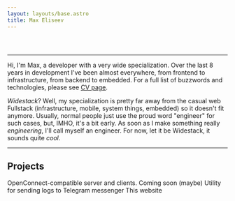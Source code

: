 ```yaml
---
layout: layouts/base.astro
title: Max Eliseev
---
```





<Header
  persona={{
    avatar: ponyAvatar,
    fullname: "Max Eliseev",
    subtitle: "Widestack developer",
  }}
  hideContentOnMobile
>
  <IconLinksRow links={links} />
</Header>

---

Hi, I'm Max, a developer with a very wide specialization. Over the last 8 years in development I've been almost everywhere, from frontend to infrastructure, from backend to embedded. For a full list of buzzwords and technologies, please see [CV page](/en/cv).

*Widestack*? Well, my specialization is pretty far away from the casual web Fullstack (infrastructure, mobile, system things, embedded) so it doesn't fit anymore. Usually, normal people just use the proud word "engineer" for such cases, but, IMHO, it's a bit early. As soon as I make something really *engineering*, I'll call myself an engineer. For now, let it be Widestack, it sounds quite *cool*.

---

## Projects


<ProjectsGrid>
  <ProjectCard url="/en/project/overline" name="Overline VPN" width={2} height={1}>
    OpenConnect-compatible server and clients. Coming soon (maybe)
  </ProjectCard>
  <ProjectCard url="/project/logram" name="logram" width={1} height={1}>
    Utility for sending logs to Telegram messenger
  </ProjectCard>
  <ProjectCard url="/project/eliseev.mx" name="eliseev.mx" width={1} height={1}>
    This website
  </ProjectCard>
</ProjectsGrid>
